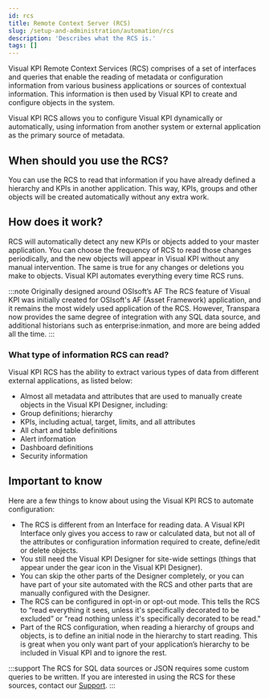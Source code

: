 ```yaml
---
id: rcs
title: Remote Context Server (RCS)
slug: /setup-and-administration/automation/rcs
description: 'Describes what the RCS is.'
tags: []
---
```


Visual KPI Remote Context Services (RCS) comprises of a set of interfaces and queries that enable the reading of metadata or configuration information from various business applications or sources of contextual information. This information is then used by Visual KPI to create and configure objects in the system. 

Visual KPI RCS allows you to configure Visual KPI dynamically or automatically, using information from another system or external application as the primary source of metadata. 

## When should you use the RCS?

You can use the RCS to read that information if you have already defined a hierarchy and KPIs in another application. This way, KPIs, groups and other objects will be created automatically without any extra work.

## How does it work?

RCS will automatically detect any new KPIs or objects added to your master application. You can choose the frequency of RCS to read those changes periodically, and the new objects will appear in Visual KPI without any manual intervention. The same is true for any changes or deletions you make to objects. Visual KPI automates everything every time RCS runs.

:::note Originally designed around OSIsoft’s AF
The RCS feature of Visual KPI was initially created for OSIsoft's AF (Asset Framework) application, and it remains the most widely used application of the RCS. However, Transpara now provides the same degree of integration with any SQL data source, and additional historians such as enterprise:inmation, and more are being added all the time.
:::

### What type of information RCS can read?

Visual KPI RCS has the ability to extract various types of data from different external applications, as listed below:

- Almost all metadata and attributes that are used to manually create objects in the Visual KPI Designer, including:
- Group definitions; hierarchy
- KPIs, including actual, target, limits, and all attributes
- All chart and table definitions
- Alert information
- Dashboard definitions
- Security information

## Important to know

Here are a few things to know about using the Visual KPI RCS to automate configuration:

- The RCS is different from an Interface for reading data. A Visual KPI Interface only gives you access to raw or calculated data, but not all of the attributes or configuration information required to create, define/edit or delete objects.
- You still need the Visual KPI Designer for site-wide settings (things that appear under the gear icon in the Visual KPI Designer).
- You can skip the other parts of the Designer completely, or you can have part of your site automated with the RCS and other parts that are manually configured with the Designer.
- The RCS can be configured in opt-in or opt-out mode. This tells the RCS to “read everything it sees, unless it's specifically decorated to be excluded” or "read nothing unless it's specifically decorated to be read."
- Part of the RCS configuration, when reading a hierarchy of groups and objects, is to define an initial node in the hierarchy to start reading. This is great when you only want part of your application’s hierarchy to be included in Visual KPI and to ignore the rest.

:::support
The RCS for SQL data sources or JSON requires some custom queries to be written. If you are interested in using the RCS for these sources, contact our [Support](https://www.transpara.com/contact-us/).
:::